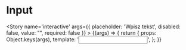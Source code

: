 
<Meta title='atoms/Input' />

# Input

<Story name='interactive'
    args={{
        placeholder: 'Wpisz tekst',
        disabled: false,
        value: "",
        required: false
    }}
    >
    {(args) => {
        return {
            props: Object.keys(args),
            template: '<input class="a-input" :placeholder="placeholder" :disabled="disabled" :required="required" :value="value" />',
        };
    }}
</Story>
